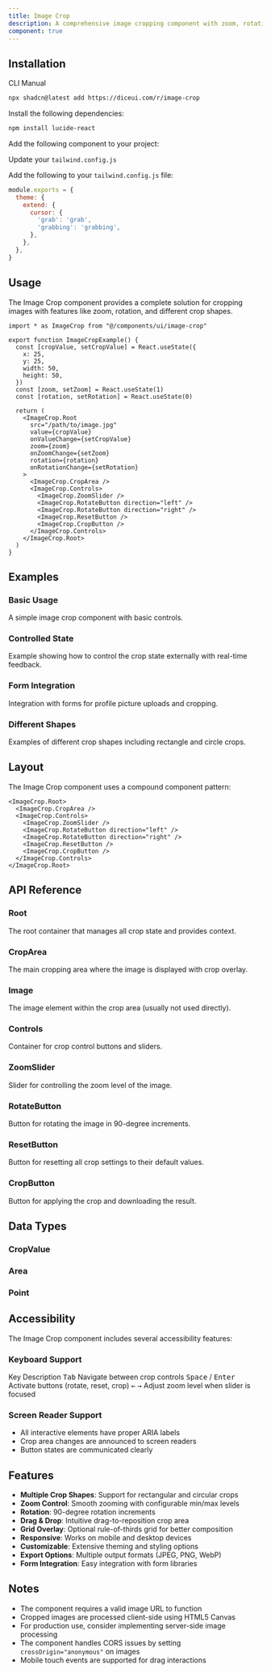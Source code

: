 ```yaml
---
title: Image Crop
description: A comprehensive image cropping component with zoom, rotation, and different crop shapes.
component: true
---
```


<ComponentTabs name="image-crop" />

## Installation

<Tabs defaultValue="cli">

<TabsList>
  <TabsTrigger value="cli">CLI</TabsTrigger>
  <TabsTrigger value="manual">Manual</TabsTrigger>
</TabsList>

<TabsContent value="cli">

```bash
npx shadcn@latest add https://diceui.com/r/image-crop
```

</TabsContent>

<TabsContent value="manual">

<Steps>

<Step>Install the following dependencies:</Step>

```bash
npm install lucide-react
```

<Step>Add the following component to your project:</Step>

<ComponentSource name="image-crop" />

<Step>Update your `tailwind.config.js`</Step>

Add the following to your `tailwind.config.js` file:

```js title="tailwind.config.js" {5-6}
module.exports = {
  theme: {
    extend: {
      cursor: {
        'grab': 'grab',
        'grabbing': 'grabbing',
      },
    },
  },
}
```

</Steps>

</TabsContent>

</Tabs>

## Usage

The Image Crop component provides a complete solution for cropping images with features like zoom, rotation, and different crop shapes.

```tsx
import * as ImageCrop from "@/components/ui/image-crop"

export function ImageCropExample() {
  const [cropValue, setCropValue] = React.useState({
    x: 25,
    y: 25,
    width: 50,
    height: 50,
  })
  const [zoom, setZoom] = React.useState(1)
  const [rotation, setRotation] = React.useState(0)

  return (
    <ImageCrop.Root
      src="/path/to/image.jpg"
      value={cropValue}
      onValueChange={setCropValue}
      zoom={zoom}
      onZoomChange={setZoom}
      rotation={rotation}
      onRotationChange={setRotation}
    >
      <ImageCrop.CropArea />
      <ImageCrop.Controls>
        <ImageCrop.ZoomSlider />
        <ImageCrop.RotateButton direction="left" />
        <ImageCrop.RotateButton direction="right" />
        <ImageCrop.ResetButton />
        <ImageCrop.CropButton />
      </ImageCrop.Controls>
    </ImageCrop.Root>
  )
}
```

## Examples

### Basic Usage

<ComponentTabs name="image-crop-demo" />

A simple image crop component with basic controls.

### Controlled State

<ComponentTabs name="image-crop-controlled-demo" />

Example showing how to control the crop state externally with real-time feedback.

### Form Integration

<ComponentTabs name="image-crop-form-demo" />

Integration with forms for profile picture uploads and cropping.

### Different Shapes

<ComponentTabs name="image-crop-shapes-demo" />

Examples of different crop shapes including rectangle and circle crops.

## Layout

The Image Crop component uses a compound component pattern:

```tsx
<ImageCrop.Root>
  <ImageCrop.CropArea />
  <ImageCrop.Controls>
    <ImageCrop.ZoomSlider />
    <ImageCrop.RotateButton direction="left" />
    <ImageCrop.RotateButton direction="right" />
    <ImageCrop.ResetButton />
    <ImageCrop.CropButton />
  </ImageCrop.Controls>
</ImageCrop.Root>
```

## API Reference

### Root

The root container that manages all crop state and provides context.

<AutoTypeTable path="docs/image-crop" name="RootProps" />

### CropArea

The main cropping area where the image is displayed with crop overlay.

<AutoTypeTable path="docs/image-crop" name="CropAreaProps" />

### Image

The image element within the crop area (usually not used directly).

<AutoTypeTable path="docs/image-crop" name="ImageProps" />

### Controls

Container for crop control buttons and sliders.

<AutoTypeTable path="docs/image-crop" name="ControlsProps" />

### ZoomSlider

Slider for controlling the zoom level of the image.

<AutoTypeTable path="docs/image-crop" name="ZoomSliderProps" />

### RotateButton

Button for rotating the image in 90-degree increments.

<AutoTypeTable path="docs/image-crop" name="RotateButtonProps" />

### ResetButton

Button for resetting all crop settings to their default values.

<AutoTypeTable path="docs/image-crop" name="ResetButtonProps" />

### CropButton

Button for applying the crop and downloading the result.

<AutoTypeTable path="docs/image-crop" name="CropButtonProps" />

## Data Types

### CropValue

<AutoTypeTable path="docs/image-crop" name="CropValue" />

### Area

<AutoTypeTable path="docs/image-crop" name="Area" />

### Point

<AutoTypeTable path="docs/image-crop" name="Point" />

## Accessibility

The Image Crop component includes several accessibility features:

### Keyboard Support

<KeyboardShortcutsTable>
  <KeyboardShortcutsTableHeader>
    <KeyboardShortcutsTableRow>
      <KeyboardShortcutsTableHead>Key</KeyboardShortcutsTableHead>
      <KeyboardShortcutsTableHead>Description</KeyboardShortcutsTableHead>
    </KeyboardShortcutsTableRow>
  </KeyboardShortcutsTableHeader>
  <KeyboardShortcutsTableBody>
    <KeyboardShortcutsTableRow>
      <KeyboardShortcutsTableCell>
        <Kbd>Tab</Kbd>
      </KeyboardShortcutsTableCell>
      <KeyboardShortcutsTableCell>
        Navigate between crop controls
      </KeyboardShortcutsTableCell>
    </KeyboardShortcutsTableRow>
    <KeyboardShortcutsTableRow>
      <KeyboardShortcutsTableCell>
        <Kbd>Space</Kbd> / <Kbd>Enter</Kbd>
      </KeyboardShortcutsTableCell>
      <KeyboardShortcutsTableCell>
        Activate buttons (rotate, reset, crop)
      </KeyboardShortcutsTableCell>
    </KeyboardShortcutsTableRow>
    <KeyboardShortcutsTableRow>
      <KeyboardShortcutsTableCell>
        <Kbd>←</Kbd> <Kbd>→</Kbd>
      </KeyboardShortcutsTableCell>
      <KeyboardShortcutsTableCell>
        Adjust zoom level when slider is focused
      </KeyboardShortcutsTableCell>
    </KeyboardShortcutsTableRow>
  </KeyboardShortcutsTableBody>
</KeyboardShortcutsTable>

### Screen Reader Support

- All interactive elements have proper ARIA labels
- Crop area changes are announced to screen readers
- Button states are communicated clearly

## Features

- **Multiple Crop Shapes**: Support for rectangular and circular crops
- **Zoom Control**: Smooth zooming with configurable min/max levels  
- **Rotation**: 90-degree rotation increments
- **Drag & Drop**: Intuitive drag-to-reposition crop area
- **Grid Overlay**: Optional rule-of-thirds grid for better composition
- **Responsive**: Works on mobile and desktop devices
- **Customizable**: Extensive theming and styling options
- **Export Options**: Multiple output formats (JPEG, PNG, WebP)
- **Form Integration**: Easy integration with form libraries

## Notes

- The component requires a valid image URL to function
- Cropped images are processed client-side using HTML5 Canvas
- For production use, consider implementing server-side image processing
- The component handles CORS issues by setting `crossOrigin="anonymous"` on images
- Mobile touch events are supported for drag interactions
